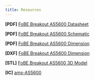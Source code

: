 ```yaml
---
title: Resources
---
```


**\[PDF\]** [FoBE Breakout AS5600 Datasheet](/)

**\[PDF\]** [FoBE Breakout AS5600 Schematic](/)

**\[PDF\]** [FoBE Breakout AS5600 Dimension](/)

**\[DXF\]** [FoBE Breakout AS5600 Dimension](/)

**\[STL\]** [FoBE Breakout AS5600 3D Model](/)

**\[IC\]** [ams-AS5600](https://atta.szlcsc.com/upload/public/pdf/source/20161027/1477535527192.pdf)

